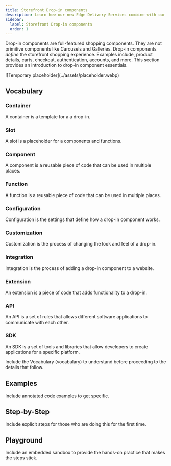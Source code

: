 ```yaml
---
title: Storefront Drop-in components
description: Learn how our new Edge Delivery Services combine with our Commerce Drop-in components to create the fastest shops on the web.
sidebar:
  label: Storefront Drop-in components
  order: 1
---
```



Drop-in components are full-featured shopping components. They are not primitive components like Carousels and Galleries. Drop-in components _define_ the storefront shopping experience. Examples include, product details, carts, checkout, authentication, accounts, and more. This section provides an introduction to drop-in component essentials.

<Diagram caption="Overview of Commerce Drop-in components.">
  ![Temporary placeholder](../assets/placeholder.webp)
</Diagram>

## Vocabulary

<Vocabulary>

### Container

A container is a template for a a drop-in.

### Slot

A slot is a placeholder for a components and functions.

### Component

A component is a reusable piece of code that can be used in multiple places.

### Function

A function is a reusable piece of code that can be used in multiple places.

### Configuration

Configuration is the settings that define how a drop-in component works.

### Customization

Customization is the process of changing the look and feel of a drop-in.

### Integration

Integration is the process of adding a drop-in component to a website.

### Extension

An extension is a piece of code that adds functionality to a drop-in.

### API

An API is a set of rules that allows different software applications to communicate with each other.

### SDK

An SDK is a set of tools and libraries that allow developers to create applications for a specific platform.

</Vocabulary>

Include the Vocabulary (vocabulary) to understand before proceeding to the details that follow.

## Examples

Include annotated code examples to get specific.

## Step-by-Step

Include explicit steps for those who are doing this for the first time.

## Playground

Include an embedded sandbox to provide the hands-on practice that makes the steps stick.
